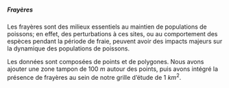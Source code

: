 ##### Frayères

Les frayères sont des milieux essentiels au maintien de populations de poissons; en effet, des perturbations à ces sites, ou au comportement des espèces pendant la période de fraie, peuvent avoir des impacts majeurs sur la dynamique des populations de poissons.

Les données sont composées de points et de polygones. Nous avons ajouter une zone tampon de 100 $m$ autour des points, puis avons intégré la présence de frayères au sein de notre grille d'étude de 1 $km^2$.
